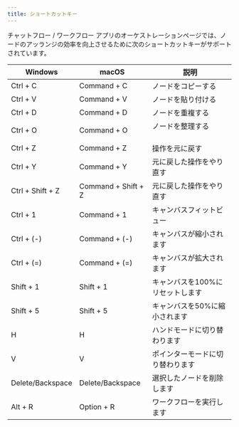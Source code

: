 ```yaml
---
title: ショートカットキー
---
```


チャットフロー / ワークフロー アプリのオーケストレーションページでは、ノードのアッランジの効率を向上させるために次のショートカットキーがサポートされています。

| Windows          | macOS               | 説明　　　                       |
| ---------------- | ------------------- | ------------------------------ |
| Ctrl + C         | Command + C         | ノードをコピーする                |
| Ctrl + V         | Command + V         | ノードを貼り付ける                |
| Ctrl + D         | Command + D         | ノードを重複する        　        |
| Ctrl + O         | Command + O         | ノードを整理する  　　　           |
| Ctrl + Z         | Command + Z         | 操作を元に戻す  　                |
| Ctrl + Y         | Command + Y         | 元に戻した操作をやり直す           |
| Ctrl + Shift + Z | Command + Shift + Z | 元に戻した操作をやり直す           |
| Ctrl + 1         | Command + 1         | キャンバスフィットビュー           |
| Ctrl + (-)       | Command + (-)       | キャンバスが縮小されます           |
| Ctrl + (=)       | Command + (=)       | キャンバスが拡大されます           |
| Shift + 1        | Shift + 1           | キャンバスを100%にリセットします　  |
| Shift + 5        | Shift + 5           | キャンバスを50%に縮小されます    　 |
| H                | H                   | ハンドモードに切り替わります        |
| V                | V                   | ポインターモードに切り替わります　   |
| Delete/Backspace | Delete/Backspace    | 選択したノードを削除します          |
| Alt + R          | Option + R          | ワークフローを実行します     　     |
